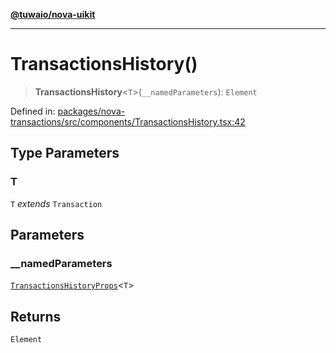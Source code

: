 [**@tuwaio/nova-uikit**](../../../README.md)

***

# TransactionsHistory()

> **TransactionsHistory**\<`T`\>(`__namedParameters`): `Element`

Defined in: [packages/nova-transactions/src/components/TransactionsHistory.tsx:42](https://github.com/TuwaIO/nova-uikit/blob/10956f94b5825fb5faaa8de50c7681fa43843c24/packages/nova-transactions/src/components/TransactionsHistory.tsx#L42)

## Type Parameters

### T

`T` *extends* `Transaction`

## Parameters

### \_\_namedParameters

[`TransactionsHistoryProps`](../type-aliases/TransactionsHistoryProps.md)\<`T`\>

## Returns

`Element`
